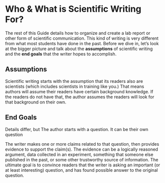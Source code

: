 # Who & What is Scientific Writing For? {-}

The rest of this Guide details how to organize and create a lab report or other form of scientific communication. This kind of writing is very different from what most students have done in the past. Before we dive in, let's look at the bigger picture and talk about the __assumptions__ of scientific writing and the __end goals__ that the writer hopes to accomplish.

## Assumptions {-}
Scientific writing starts with the assumption that its readers also are scientists (which includes scientists in training like you.) That means authors will assume their readers have certain background knowledge. If the readers do not have that, the author assumes the readers will look for that background on their own. 


## End Goals {-}
Details differ, but  The author starts with a question. It can be their own question

The writer makes one or more claims related to that question, then provides evidence to support the claim(s). The evidence can be a logically reasoned argument, data collected in an experiment, something that someone else published in the past, or some other trustworthy source of information. The ultimate goal is to convince readers that the writer is asking an important (or at least interesting) question, and has found possible answer to the original question. 



